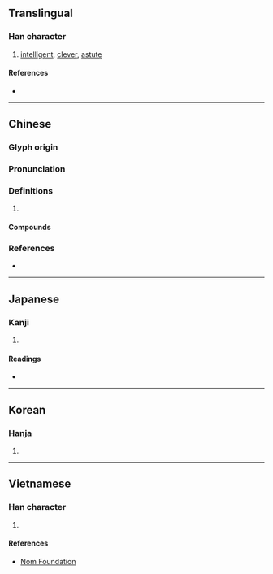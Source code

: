 {{character info/new}}
==Translingual==

===Han character===
{{Han char|rn=61|rad=心|as=09|sn=12|four=96014|canj=PAHM|ids=⿰忄星}}

# [[intelligent]], [[clever]], [[astute]]

====References====
* {{Han ref|kx=0393.040|dkj=10868|dj=0729.020|hdz=42328.020|uh=60FA|ud=24826|bh=B469|bd=46185}}

----

==Chinese==
{{zh-forms}}

===Glyph origin===
{{Han etym}}

===Pronunciation===
{{zh-pron
|m=xīng
|c=sing1,sing2
|mc=y
|oc=y
|cat=
}}

===Definitions===
{{zh-hanzi}}

# {{rfdef|zh}}

====Compounds====
{{zh-der|假惺惺|惺惺相惜|惺惺人|惺忪|惺惺道人|惺惺|惺惺作態|睡眼惺忪|還惺}}

===References===
* {{R:yue:mfccd}}

----

==Japanese==

===Kanji===
{{ja-kanji|grade=|rs=心09}}

# {{defn|lang=ja|sort=心09}}

====Readings====
* {{ja-readings|on=[[せい]] (sei)|kun=[[さとる]] (satoru)}}

----

==Korean==

===Hanja===
{{ko-hanja|hangeul=[[성]], [[황]]|eumhun=|rv=seong, hwang|mr=sŏng, hwang|y=seng, hwang}}

# {{defn|lang=ko|sort=心09}}

----

==Vietnamese==

===Han character===
{{vi-readings|rs=心09|hanviet=[[tênh]], [[tinh]]}}

# {{defn|lang=vi|sort=心09}}

====References====
* [http://nomfoundation.org/common/nom_details.php?codepoint=60fa Nom Foundation]